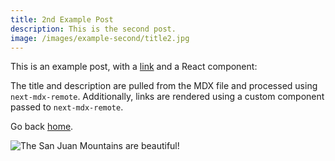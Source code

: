 ```yaml
---
title: 2nd Example Post
description: This is the second post.
image: /images/example-second/title2.jpg
---
```


This is an example post, with a [link](https://nextjs.org) and a React component:

The title and description are pulled from the MDX file and processed using `next-mdx-remote`. Additionally, links are rendered using a custom component passed to `next-mdx-remote`.

Go back [home](/).

![The San Juan Mountains are beautiful!](/images/example-second/placeholder2.jpg 'San Juan Mountains')
